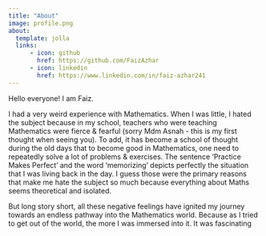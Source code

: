```yaml
---
title: "About"
image: profile.png
about:
  template: jolla
  links:
      - icon: github
        href: https://github.com/FaizAzhar
      - icon: linkedin
        href: https://www.linkedin.com/in/faiz-azhar241
---
```


Hello everyone! I am Faiz.

I had a very weird experience with Mathematics. When I was little, I hated the subject because in my school, teachers who were teaching Mathematics were fierce & fearful (sorry Mdm Asnah - this is my first thought when seeing you). To add, it has become a school of thought during the old days that to become good in Mathematics, one need to repeatedly solve a lot of problems & exercises. The sentence 'Practice Makes Perfect' and the word 'memorizing' depicts perfectly the situation that I was living back in the day. I guess those were the primary reasons that make me hate the subject so much because everything about Maths seems theoretical and isolated.

But long story short, all these negative feelings have ignited my journey towards an endless pathway into the Mathematics world. Because as I tried to get out of the world, the more I was immersed into it. It was fascinating
